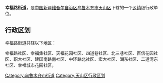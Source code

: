{{中国乡级行政区
| 行政区全称 = 幸福路街道
| 景观照片文件名 =
| 景观照片描述 =
| 汉语拼音 =
| 通用拼音 =
| 注音符號 =
| 其它标音类型1 =
| 其它标音1 =
| 其它标音类型2 =
| 其它标音2 =
| 其它语言类型1 =
| 其它语言地名1 =
| 其它语言类型2 =
| 其它语言地名2 =
| 上级行政区 = [[新疆维吾尔自治区|新疆维吾尔自治区]][[乌鲁木齐市|乌鲁木齐市]][[天山区|天山区]]
| 行政区类别 = [[街道|街道]]
| 行政区划代码 =
| 地理坐标 =
| 总面积 =
| 户籍人口 =
| 户籍人口年份 =
| 常住人口 =
| 常住人口年份 =
| 人口密度 =
| 行政区划 =
| 官方网站 =
| 政府驻地 =
| 邮政编码 =
| 毗邻行政区 =
| 位置图文件名 =
| 位置图描述 =
}}
'''幸福路街道'''，是[[中华人民共和国|中国]][[新疆维吾尔自治区|新疆维吾尔自治区]][[乌鲁木齐市|乌鲁木齐市]][[天山区|天山区]]下辖的一个[[乡镇|乡镇]]级行政单位。

== 行政区划 ==
幸福路街道共辖以下地区：

幸福路社区、幸福集社区、天福花园社区、四道巷社区、北三巷社区、百信花园社区、职大社区、建国南路南社区、中环路北社区、宏大社区、湖东社区、二道湾东社区、幸福城市花园社区。

{{乌鲁木齐市天山区行政区划}}
{{新疆行政区划小作品}}
[[Category:乌鲁木齐市街道|Category:乌鲁木齐市街道]]
[[Category:天山区行政区划|Category:天山区行政区划]]